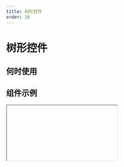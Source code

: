 ```yaml
---
title: 树形控件
order: 10
---
```


# 树形控件


## 何时使用

## 组件示例

<Iframe url="https://pre-yida-performance3.alibaba-inc.com/developer/tree-v2?isRenderNav=false" />

## 组件属性

<!-- | 属性名   |  属性code  | 类型 | 数据示例  | 动态属性 | 备注 |
| :------ | :------ | :------ | :------ | :----- | :----- |
| 数据  | dataSource | Array | [{"key":"0-0","label":"0-0","children":[{"key":"0-0-0","label":"0-0-0","children":[{"key":"0-0-0-0","label":"0-0-0-0","children":[{"key":"0-0-0-0-0","label":"0-0-0-0-0"}]},{"key":"0-0-0-1","label":"0-0-0-1"}]},{"key":"0-0-1","label":"0-0-1","children":[{"key":"0-0-1-0","label":"0-0-1-0"},{"key":"0-0-1-1","label":"0-0-1-1"}]}]}] | 是 | JSON 数组 |
| 显示线 | showLine | Bool | false | 否 |  |
| 多选 | multiple | Bool | false | 否 |  |
| 支持编辑 | editable | Bool | false | 否 |  |
| 支持拖拽 | draggable | Bool | false | 否 |  |
| 默认展开 | defaultExpandAll | Bool | true | 否 |  |
| 默认展开节点数组 | defaultExpandedKeys | Array | [] | 是 |  | -->
<!-- | 支持选中 | selectable | Bool | true | 否 |  |
| 默认选中节点 | selectedKeys | Array | [] | 是 |  |
| 复选框 | checkable | Bool | false | 否 |  |
| 默认勾选节点 | checkedKeys | Array | [] | 否 |  | -->
<!-- | 复选框完全受控 | checkStrictly | Bool | false | 否 |  |
| 定义选中时回填的方式 | checkedStrategy | String | 'parent' | 否 |  | -->
<!-- | 开启异步加载 | isLoadData | Bool | false | 否 |  |
| loadData 函数 | loadData | String | function loadData(data){ return new Promise((resolve) => { resolve(); })} | 否 |  |
| 节点是否占满剩余空间 | isLabelBlock | Bool | false | 否 |  |
| 节点是否占满一行 | isNodeBlock | Bool | false | 否 |  | -->
<!-- 
 -->

<AttrTable dataSource={[{
  attr: '数据',
  code: 'dataSource',
  type: 'Array',
  demo: '[{"key":"0-0","label":"0-0","children":[{"key":"0-0-0","label":"0-0-0","children":[{"key":"0-0-0-0","label":"0-0-0-0","children":[{"key":"0-0-0-0-0","label":"0-0-0-0-0"}]},{"key":"0-0-0-1","label":"0-0-0-1"}]},{"key":"0-0-1","label":"0-0-1","children":[{"key":"0-0-1-0","label":"0-0-1-0"},{"key":"0-0-1-1","label":"0-0-1-1"}]}]}]',
  dafault:'',
  desc: 'JSON 数组'
}, {
  attr: '显示线',
  code: 'showLine',
  type: 'Bool',
  demo: 'false',
  dafault:'',
  desc: ''
}, {
  attr: '多选',
  code: 'multiple',
  type: 'Bool',
  demo: "false",
  dafault:'',
  desc: ''
}, {
  attr: '支持编辑',
  code: 'editable',
  type: 'Bool',
  demo: 'false',
  dafault:'',
  desc: ''
},  {
  attr: '支持拖拽',
  code: 'draggable',
  type: 'Bool',
  demo: 'false',
  dafault:'',
  desc: ''
}, {
  attr: '默认展开',
  code: 'defaultExpandAll',
  type: 'Bool',
  demo: 'false',
  dafault:'',
  desc: ''
},
{
  attr: '默认展开节点数组',
  code: 'defaultExpandedKeys',
  type: 'Array',
  demo: '[] ',
  dafault:'',
  desc: ''
},
{
  attr: '支持选中',
  code: 'selectable',
  type: 'Bool',
  demo: 'true',
  dafault:' ',
  desc: ''
},
{
  attr: '默认选中节点',
  code: 'checkedKeys',
  type: 'Array',
  demo: '[]',
  dafault:'',
  desc: ''
},
{
  attr: '复选框',
  code: 'checkable',
  type: 'Bool',
  demo: 'false',
  dafault:'',
  desc: ''
},{
  attr: '默认勾选节点',
  code: 'checkedKeys',
  type: 'Array',
  demo: '[]',
  dafault:'',
  desc: ''
},
{
  attr: '复选框完全受控',
  code: 'checkStrictly',
  type: 'Bool',
  demo: 'false',
  dafault:'',
  desc: ''
},
{
  attr: '定义选中时回填的方式',
  code: 'checkStrictly',
  type: 'String',
  demo: "'parent' ",
  dafault:'',
  desc: ''
},{
  attr: '开启异步加载',
  code: 'isLoadData',
  type: 'Bool',
  demo: 'false',
  dafault:'',
  desc: ''
},{
  attr: 'loadData 函数 ',
  code: 'loadData',
  type: 'String',
  demo: "function loadData(data){ return new Promise((resolve) => { resolve(); })} ",
  dafault:'',
  desc: ''
},{
  attr: '节点是否占满剩余空间',
  code: 'isLabelBlock',
  type: 'Bool',
  demo: 'false',
  dafault:'',
  desc: ''
},{
  attr: '节点是否占满一行',
  code: 'isNodeBlock',
  type: 'Bool',
  demo: 'false',
  dafault:'',
  desc: ''
},{
  attr: '选中或取消选中节点时',
  code: 'onSelect',
  type: 'Func',
  demo: "function(ctx, selectedKeys, extra) { console.log('选中或取消选中节点时'); }",
  dafault:'',
  desc: ''
},{
  attr: '勾选或取消勾选复选框时',
  code: 'onCheck',
  type: 'Func',
  demo: "function(ctx, checkedKeys, extra) { console.log('勾选或取消勾选复选框时'); } ",
  dafault:'',
  desc: ''
},{
  attr: '展开收起节点时',
  code: 'onExpand',
  type: 'Func',
  demo: "function(ctx, expandedKeys, extra) { console.log('展开收起节点时'); }",
  dafault:'',
  desc: ''
},{
  attr: '编辑节点内容完成时',
  code: 'onEditFinish',
  type: 'Func',
  demo: "function(ctx, key, label, node) { console.log('编辑节点内容完成时'); }",
  dafault:'',
  desc: ''
},{
  attr: '开始拖拽节点时',
  code: 'onDragStart',
  type: 'Func',
  demo: "function(ctx, info) { console.log('开始拖拽节点时'); } ",
  dafault:'',
  desc: ''
},{
  attr: '拖拽节点进入目标时',
  code: 'onDragEnter',
  type: 'Func',
  demo: "function(ctx, info) { console.log('拖拽节点进入目标时'); } ",
  dafault:'',
  desc: ''
},{
  attr: '拖拽节点在目标节点上移动时',
  code: 'onDragOver',
  type: 'Func',
  demo: "function(ctx, info) { console.log('拖拽节点在目标节点上移动时'); } ",
  dafault:'',
  desc: ''
},{
  attr: '拖拽节点离开目标节点时',
  code: 'onDragLeave',
  type: 'Func',
  demo: "function(ctx, info) { console.log('拖拽节点离开目标节点时'); } ",
  dafault:'',
  desc: ''
},{
  attr: '拖拽结束时',
  code: 'onDragEnd',
  type: 'Func',
  demo: "function(ctx, info) { console.log('拖拽结束时'); } ",
  dafault:'',
  desc: ''
},{
  attr: '拖拽节点放入目标节点内或前后时',
  code: 'onDrop',
  type: 'Func',
  demo: "function(ctx, info) { console.log('拖拽节点放入目标节点内或前后时'); }  ",
  dafault:'',
  desc: ''
},{
  attr: '节点是否可被作为目标节点',
  code: 'canDrop',
  type: 'Func',
  demo: "function(ctx, info) { console.log('节点是否可被作为目标节点'); }",
  dafault:'',
  desc: ''
}
]}
/>